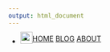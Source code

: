 ```yaml
---
output: html_document
---
```

<!-- style -->
<link rel="stylesheet" href="style.css" type="text/css">
<!-- Load an icon library -->
<link rel="stylesheet" href="https://cdnjs.cloudflare.com/ajax/libs/font-awesome/5.10.2/css/all.min.css">
<!-- header -->
<ul>
<li style="float: left">
<a href="index.html">
<img style="height: 24px; margin-top: -5px; border: 1px none red;"
  src="images/code_logo.png">
</a></li>
<li class="dropdown">
<div class="dropbtn"><i class="fas fa-lg fa-bars"></i></div>
<div class="dropdown-content">
<a href="index.html">HOME</a>
<a href="blog.html">BLOG</a>
<a href="about.html">ABOUT</a>
</div>
</div>
</li>
</ul>


